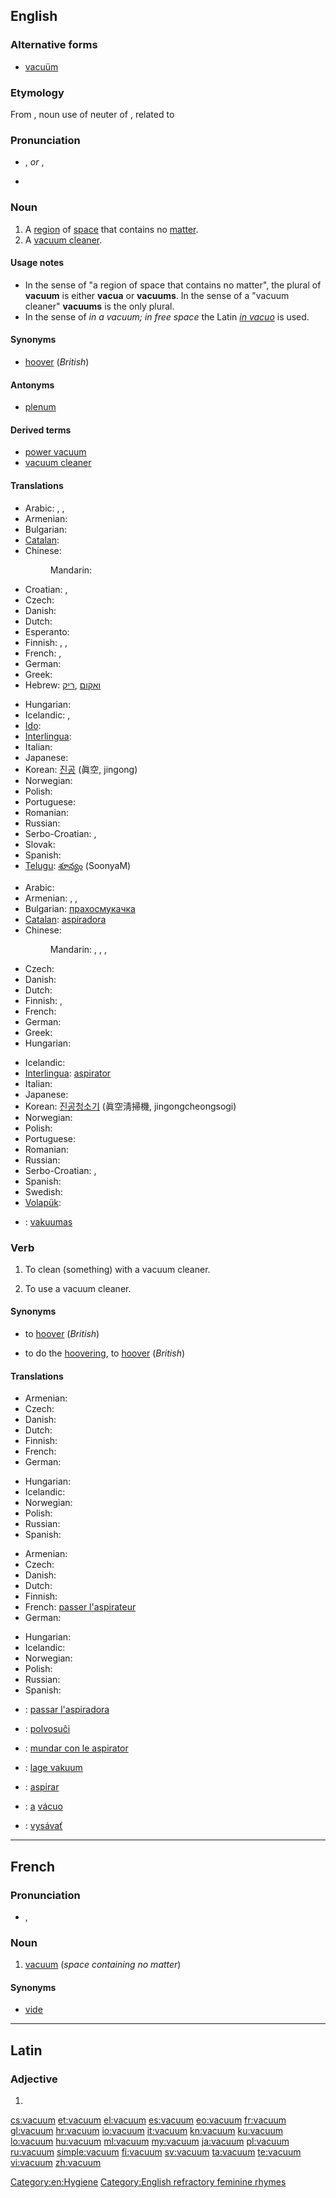 ==English==

===Alternative forms===
* [[vacuüm]] {{qualifier|rare}}

===Etymology===
From {{etyl|la}} {{term|vacuum||lang=la|an empty space, void}}, noun use of neuter of {{term|vacuus||lang=la|empty}}, related to {{term|vaco|vacare|lang=la|be empty}}

===Pronunciation===
* {{IPA|/ˈvækjuəm/}}, {{SAMPA|/"v{kju@m/}} ''or'' {{IPA|/ˈvækjuːm/}}, {{SAMPA|/"v{kju:m/}}
* {{audio|En-us-vacuum.ogg|Audio (US)}}

===Noun===
{{wikipedia}}
{{en-noun|pl2=vacua}} {{italbrac|see [[#Usage notes|usage notes]]}}

# A [[region]] of [[space]] that contains no [[matter]].
# A [[vacuum cleaner]].

====Usage notes====
* In the sense of "a region of space that contains no matter", the plural of '''vacuum''' is either '''vacua''' or '''vacuums'''. In the sense of a "vacuum cleaner" '''vacuums''' is the only plural.
* In the sense of ''in a vacuum; in free space'' the Latin ''[[in vacuo]]'' is used.

====Synonyms====
* {{sense|vacuum cleaner}} [[hoover]] (''British'')

====Antonyms====
* {{sense|region of space that contains no matter}} [[plenum]]

====Derived terms====
* [[power vacuum]]
* [[vacuum cleaner]]

====Translations====
{{trans-top|region of space that contains no matter}}
* Arabic: {{t|ar|خلاء|m|tr=khalaa'}},  {{t|ar|فراغ|m|tr=faraagh}},  {{t|ar|فضاء|m|tr=faDaa'}}
* Armenian: {{t-|hy|վակուում|tr=vakuum}}
* Bulgarian: {{t+|bg|вакуум|m|tr=vakuum}}
* [[Catalan]]: {{t|ca|buit|m}}
* Chinese:
*: Mandarin: {{t-|cmn|真空|tr=zhēnkōng|sc=Hani}}
* Croatian: {{t-|hr|vakuum|m}}, {{t-|hr|vakum|m}}
* Czech: {{t+|cs|vakuum|n}}
* Danish: {{t-|da|vakuum|n}}
* Dutch: {{t+|nl|vacuüm|n}}
* Esperanto: {{t|eo|vakuo}}
* Finnish: {{t+|fi|tyhjiö}}, {{t-|fi|vakuumi}}, {{t-|fi|tyhjö}}
* French: {{t+|fr|vide|m}}, {{t+|fr|vacuum|m}}
* German: {{t+|de|Vakuum|n}}
* Greek: {{t+|el|κενό|n|tr=kenó}}
* Hebrew: [[ואקום]] {{m}} ,[[ריק]] {{m}}
{{trans-mid}}
* Hungarian: {{t+|hu|vákuum}}
* Icelandic: {{t+|is|lofttæmi|n}}, {{t+|is|lofttóm|n}}
* [[Ido]]: {{t|io|vakuo}}
* [[Interlingua]]: {{t|ia|vacuo}}
* Italian: {{t+|it|vuoto|m}}
* Japanese: {{t+|ja|真空|tr=しんくう, shinkū}}
* Korean: [[진공]] (眞空, jingong)
* Norwegian: {{t+|no|vakuum|n}}
* Polish: {{t+|pl|próżnia|f}}
* Portuguese: {{t+|pt|vácuo|m}}
* Romanian: {{t+|ro|vid|n}}
* Russian: {{t+|ru|вакуум|m|tr=vákuum}}
* Serbo-Croatian: {{t|sh|vakuum|xs=Serbo-Croatian}},  {{t|sh|zrakoprazan prostor|xs=Serbo-Croatian}}
* Slovak: {{t-|sk|vákuum}}
* Spanish: {{t+|es|vacío|m}}
* [[Telugu]]: [[శూన్యం]] (SoonyaM)
{{trans-bottom}}

{{trans-top|vacuum cleaner}}
* Arabic: {{t|ar|مكنسة كهربائية|f|tr=miknasa kahraba'íyya}}
* Armenian: {{t-|hy|փոշեկուլ|tr=p'ošekul}}, {{t-|hy|փոշեծծիչ|tr=p'ošeççič}}, {{t-|hy|պիլասոս|tr=pilasos}}
* Bulgarian: [[прахосмукачка]] {{f}}
* [[Catalan]]: [[aspiradora]] {{f}}
* Chinese:
*: Mandarin: {{t|cmn|吸塵器|sc=Hani}},  {{t|cmn|吸尘器|tr=xīchénqì|sc=Hani}},  {{t|cmn|真空吸塵器|sc=Hani}},  {{t|cmn|真空吸尘器|tr=zhēnkōng xīchénqì|sc=Hani}}
* Czech: {{t-|cs|vysavač|m}}
* Danish: {{t+|da|støvsuger|c}}
* Dutch: {{t+|nl|stofzuiger|m}}
* Finnish: {{t+|fi|imuri}}, {{t+|fi|pölynimuri}}
* French: {{t+|fr|aspirateur|m}}
* German: {{t+|de|Staubsauger|m}}
* Greek: {{t+|el|ηλεκτρική σκούπα|f|tr=ilektrikí skoúpa}}
* Hungarian: {{t+|hu|porszívó}}
{{trans-mid}}
* Icelandic: {{t-|is|ryksuga|f}}
* [[Interlingua]]: [[aspirator#Interlingua|aspirator]]
* Italian: {{t+|it|aspirapolvere|m}}
* Japanese: {{t-|ja|掃除機|tr=そうじき, sōjiki}}
* Korean: [[진공청소기]] (眞空淸掃機, jingongcheongsogi)
* Norwegian: {{t-|no|støvsuger}}
* Polish: {{t+|pl|odkurzacz|m}}
* Portuguese: {{t|pt|aspirador de pó|m}}
* Romanian: {{t-|ro|aspirator|n}}
* Russian: {{t+|ru|пылесос|m|tr=pylesós}}
* Serbo-Croatian: {{t|sh|usisač|xs=Serbo-Croatian}},  {{t|sh|usisavač|xs=Serbo-Croatian}}
* Spanish: {{t-|es|aspiradora|f}}
* Swedish: {{t|sv|dammsugare|c}}
* [[Volapük]]: {{t|vo|püfisugian}}
{{trans-bottom}}

{{checktrans-top}}
* {{ttbc|lt}}: [[vakuumas]] {{m}}
{{trans-bottom}}

===Verb===
{{en-verb}}

# {{transitive}} To clean (something) with a vacuum cleaner.
# {{intransitive}} To use a vacuum cleaner.

====Synonyms====
* {{sense|transitive sense}} to [[hoover]] (''British'')
* {{sense|intransitive sense}} to do the [[hoovering]], to [[hoover]] (''British'')

====Translations====
{{trans-top|transitive: to clean with a vacuum cleaner}}
* Armenian: {{t-|hy|պիլասոս անել|tr=pilasos anel}}
* Czech: {{t-|cs|vysát}}
* Danish: {{t|da|støvsuge}}
* Dutch: {{t+|nl|stofzuigen}}
* Finnish: {{t+|fi|imuroida}}
* French: {{t|fr|passer l'aspirateur}}
* German: {{t-|de|staubsaugen}}
{{trans-mid}}
* Hungarian: {{t-|hu|porszívózik}}
* Icelandic: {{t-|is|ryksuga}}
* Norwegian: {{t|no|støvsuge}}
* Polish: {{t|pl|odkurzać}}
* Russian: {{t|ru|пылесосить|tr=pylesósit'}} {{impf}}
* Spanish: {{t+|es|aspirar}}
{{trans-bottom}}

{{trans-top|transitive: to use a vacuum cleaner}}
* Armenian: {{t-|hy|պիլասոս անել|tr=pilasos anel}}
* Czech: {{t-|cs|vysát}}
* Danish: {{t|da|støvsuge}}
* Dutch: {{t+|nl|stofzuigen}}
* Finnish: {{t+|fi|imuroida}}
* French: [[passer l'aspirateur]]
* German: {{t-|de|staubsaugen}}
{{trans-mid}}
* Hungarian: {{t-|hu|porszívózik}}
* Icelandic: {{t-|is|ryksuga}}
* Norwegian: {{t|no|støvsuge}}
* Polish: {{t|pl|odkurzać}}
* Russian: {{t|ru|пылесосить|tr=pylesósit'}} {{impf}}
* Spanish: {{t+|es|aspirar}}
{{trans-bottom}}

{{checktrans-top}}
* {{ttbc|ca}}: [[passar l'aspiradora]]
* {{ttbc|eo}}: [[polvosuĉi]]
* {{ttbc|ia}}: [[mundar con le aspirator]]
* {{ttbc|no}}: [[lage vakuum]]
* {{ttbc|pt}}: [[aspirar]]
* {{ttbc|pt}}: [[a]] [[vácuo]]
* {{ttbc|sk}}: [[vysávať]]
{{trans-bottom}}

[[Category:en:Hygiene]]
[[Category:English refractory feminine rhymes]]

----

==French==

===Pronunciation===
* {{IPA|/va.kɥɔm/|lang=fr}}, {{SAMPA|/va.kHOm/}}

===Noun===
{{fr-noun|m}}

# [[vacuum]] (''space containing no matter'')

====Synonyms====
* [[vide#French|vide]]

----

==Latin==

===Adjective===
{{la-adj-form|vacuum}}

# {{inflection of|vacuus|vacuus|nom|n|s|lang=la}}

[[cs:vacuum]]
[[et:vacuum]]
[[el:vacuum]]
[[es:vacuum]]
[[eo:vacuum]]
[[fr:vacuum]]
[[gl:vacuum]]
[[hr:vacuum]]
[[io:vacuum]]
[[it:vacuum]]
[[kn:vacuum]]
[[ku:vacuum]]
[[lo:vacuum]]
[[hu:vacuum]]
[[ml:vacuum]]
[[my:vacuum]]
[[ja:vacuum]]
[[pl:vacuum]]
[[ru:vacuum]]
[[simple:vacuum]]
[[fi:vacuum]]
[[sv:vacuum]]
[[ta:vacuum]]
[[te:vacuum]]
[[vi:vacuum]]
[[zh:vacuum]]